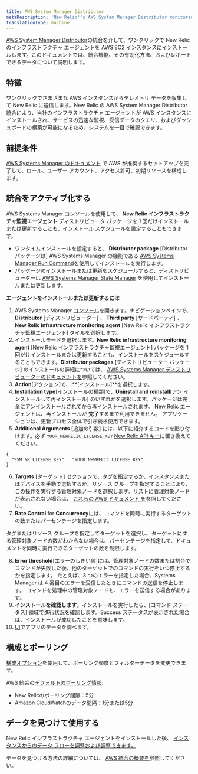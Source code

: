```yaml
---
title: AWS System Manager Distributor
metaDescription: 'New Relic''s AWS System Manager Distributor monitoring integration: what data it reports, and how to enable it.'
translationType: machine
---
```


[AWS System Manager Distributor](https://docs.aws.amazon.com/systems-manager/latest/userguide/distributor.html)の統合を介して、ワンクリックで New Relic のインフラストラクチャ エージェントを AWS EC2 インスタンスにインストールします。このドキュメントでは、統合機能、その有効化方法、およびレポートできるデータについて説明します。

## 特徴

ワンクリックでさまざまな AWS インスタンスからテレメトリ データを収集して New Relic に送信します。New Relic の AWS System Manager Distributor 統合により、当社のインフラストラクチャ エージェントが AWS インスタンスにインストールされ、サービスの迅速な監視、受信データのクエリ、およびダッシュボードの構築が可能になるため、システムを一目で確認できます。

## 前提条件

[AWS Systems Manager のドキュメント](https://docs.aws.amazon.com/systems-manager/latest/userguide/systems-manager-setting-up.html) で AWS が推奨するセットアップを完了して、ロール、ユーザー アカウント、アクセス許可、初期リソースを構成します。

## 統合をアクティブ化する

AWS Systems Manager コンソールを使用して、 **New Relic インフラストラクチャ監視エージェント** ディストリビュータ パッケージを 1 回だけインストールまたは更新することも、インストール スケジュールを設定することもできます。

* ワンタイムインストールを設定すると、 **Distributor package** \[Distributor パッケージは] AWS Systems Manager の機能である [AWS Systems Manager Run Command](https://docs.aws.amazon.com/systems-manager/latest/userguide/run-command.html)を使用してインストールを実行します。
* パッケージのインストールまたは更新をスケジュールすると、ディストリビューターは [AWS Systems Manager State Manager](https://docs.aws.amazon.com/systems-manager/latest/userguide/systems-manager-state.html) を使用してインストールまたは更新します。

**エージェントをインストールまたは更新するには**

1. AWS Systems Manager [コンソール](https://console.aws.amazon.com/systems-manager)を開きます。ナビゲーションペインで、 **Distributor** \[ディストリビューター] 、 **Third party** \[サードパーティ] 、 **New Relic infrastructure monitoring agent** \[New Relic インフラストラクチャ監視エージェント] タイルを選択します。
2. インストールモードを選択します。**New Relic infrastructure monitoring agent** \[New Relic インフラストラクチャ監視エージェント] パッケージを 1 回だけインストールまたは更新することも、インストールをスケジュールすることもできます。**Distributor packages** \[ディストリビューター パッケージ] のインストールの詳細については、 [AWS Systems Manager ディストリビューターのドキュメントを](https://docs.aws.amazon.com/systems-manager/latest/userguide/distributor-working-with-packages-deploy.html)参照してください。
3. **Action**\[アクション]で、 **\[インストール]**を選択します。
4. **Installation type**\[インストールの種類]で、**Uninstall and reinstall**\[アン インストールして再インストール] のいずれかを選択します。パッケージは完全にアンインストールされてから再インストールされます。 New Relic エージェントは、再インストールが **完了**するまで利用できません。 アプリケーションは、更新プロセス全体で引き続き使用できます。
5. **Additional Arguments** \[追加の引数] には、以下に紹介するコードを貼り付けます。必ず `YOUR_NEWRELIC_LICENSE_KEY` [New Relic API キー](https://docs.newrelic.com/docs/apis/intro-apis/new-relic-api-keys)に置き換えてください。

```
{
  "SSM_NR_LICENSE_KEY" : "YOUR_NEWRELIC_LICENSE_KEY"
}

```

6. **Targets** \[ターゲット] セクションで、タグを指定するか、インスタンスまたはデバイスを手動で選択するか、リソース グループを指定することにより、この操作を実行する管理対象ノードを選択します。リストに管理対象ノードが表示されない場合は、 [これらの AWS ドキュメント を](https://docs.aws.amazon.com/systems-manager/latest/userguide/troubleshooting-managed-instances.html)参照してください。
7. **Rate Control** for **Concurrency**には、コマンドを同時に実行するターゲットの数またはパーセンテージを指定します。

<Callout variant="tip">
  タグまたはリソース グループを指定してターゲットを選択し、ターゲットにする管理対象ノードの数がわからない場合は、パーセンテージを指定して、ドキュメントを同時に実行できるターゲットの数を制限します。
</Callout>

8. **Error threshold**\[エラーのしきい値]には、管理対象ノードの数または割合でコマンドが失敗した後、他のターゲットでのコマンドの実行をいつ停止するかを指定します。 たとえば、3 つのエラーを指定した場合、Systems Manager は 4 番目のエラーを受信したときにコマンドの送信を停止します。 コマンドを処理中の管理対象ノードも、エラーを送信する場合があります。
9. **インストールを確認します**。インストールを実行したら、\[コマンド ステータス] 領域で進行状況を確認します。Success ステータスが表示された場合は、インストールが成功したことを意味します。
10. [UI](one.newrelic.com)でアプリのデータを調べます。

## 構成とポーリング

[構成オプション](/docs/integrations/new-relic-integrations/getting-started/configure-polling-frequency-data-collection-cloud-integrations)を使用して、ポーリング頻度とフィルターデータを変更できます。

AWS 統合の[デフォルトのポーリング情報](/docs/infrastructure/amazon-integrations/aws-integrations-list/aws-polling-intervals-infrastructure-integrations):

* New Relicのポーリング間隔：5分
* Amazon CloudWatchのデータ間隔：1分または5分

## データを見つけて使用する

New Relic インフラストラクチャ エージェントをインストールした後、 [インスタンスからのデータ フローを調整および調整できます。](/docs/infrastructure/infrastructure-monitoring/get-started/get-started-infrastructure-monitoring)

データを見つける方法の詳細については、 [AWS 統合の概要を](/docs/infrastructure/amazon-integrations/get-started/introduction-aws-integrations/#insights)参照してください。